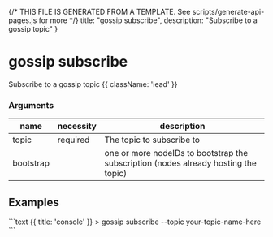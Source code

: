 {/* THIS FILE IS GENERATED FROM A TEMPLATE. See scripts/generate-api-pages.js for more */}
    title: "gossip subscribe",
    description: "Subscribe to a gossip topic"
}

<div className='not-prose mb-5'>
    <Breadcrumbs pages={[
        { name: 'API', href: '/docs/api', current: false },
        { name: 'gossip subscribe', href: '/docs/api/gossip-subscribe', current: true },
    ]} />
</div>

# gossip subscribe

Subscribe to a gossip topic {{ className: 'lead' }}


### Arguments

| name | necessity | description |
| ---- | --------- | ----------- |
| topic  | required | The topic to subscribe to |
| bootstrap  |  | one or more nodeIDs to bootstrap the subscription (nodes already hosting the topic) |



## Examples

<CodeGroup title="gossip subscribe">
```text {{ title: 'console' }}
> gossip subscribe --topic your-topic-name-here
```




</CodeGroup>
